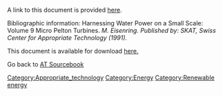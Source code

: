 A link to this document is provided [http://nzdl.sadl.uleth.ca/cgi-bin/library.cgi?e=d-00000-00---off-0hdl--00-0----0-10-0---0---0direct-10---4-------0-1l--11-en-50---20-about---00-0-1-00-0-0-11-1-0utfZz-8-00&cl=CL3.46&d=HASH01b2a59a972bbec8727d699d.7.1&gc=1 here].

Bibliographic information:
Harnessing Water Power on a Small Scale: Volume 9 Micro Pelton Turbines. ''M. Eisenring. Published by: SKAT, Swiss Center for Appropriate Technology (1991).''

This document is available for download [http://www.cd3wd.com/cd3wd_40/JF/430/22-543.pdf here.]

Go back to [[AT Sourcebook]]
[[Category:Appropriate_technology]]
[[Category:Energy]]
[[Category:Renewable energy]]